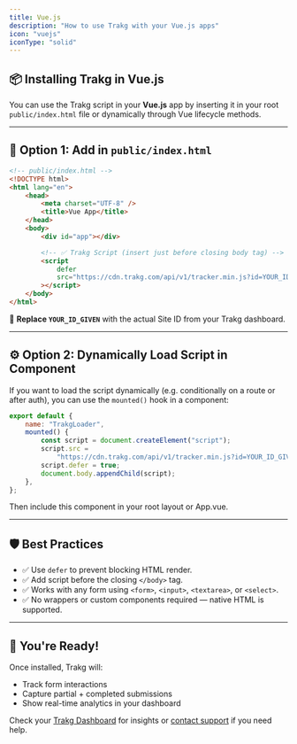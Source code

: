 ```yaml
---
title: Vue.js
description: "How to use Trakg with your Vue.js apps"
icon: "vuejs"
iconType: "solid"
---
```


## 📦 Installing Trakg in Vue.js

You can use the Trakg script in your **Vue.js** app by inserting it in your root `public/index.html` file or dynamically through Vue lifecycle methods.

---

## 🧩 Option 1: Add in `public/index.html`

```html
<!-- public/index.html -->
<!DOCTYPE html>
<html lang="en">
	<head>
		<meta charset="UTF-8" />
		<title>Vue App</title>
	</head>
	<body>
		<div id="app"></div>

		<!-- ✅ Trakg Script (insert just before closing body tag) -->
		<script
			defer
			src="https://cdn.trakg.com/api/v1/tracker.min.js?id=YOUR_ID_GIVEN"
		></script>
	</body>
</html>
```

🔁 **Replace `YOUR_ID_GIVEN`** with the actual Site ID from your Trakg dashboard.

---

## ⚙️ Option 2: Dynamically Load Script in Component

If you want to load the script dynamically (e.g. conditionally on a route or after auth), you can use the `mounted()` hook in a component:

```js
export default {
	name: "TrakgLoader",
	mounted() {
		const script = document.createElement("script");
		script.src =
			"https://cdn.trakg.com/api/v1/tracker.min.js?id=YOUR_ID_GIVEN";
		script.defer = true;
		document.body.appendChild(script);
	},
};
```

Then include this component in your root layout or App.vue.

---

## 🛡 Best Practices

-   ✅ Use `defer` to prevent blocking HTML render.
-   ✅ Add script before the closing `</body>` tag.
-   ✅ Works with any form using `<form>`, `<input>`, `<textarea>`, or `<select>`.
-   ✅ No wrappers or custom components required — native HTML is supported.

---

## 🚀 You're Ready!

Once installed, Trakg will:

-   Track form interactions
-   Capture partial + completed submissions
-   Show real-time analytics in your dashboard

Check your [Trakg Dashboard](app.trakg.com) for insights or [contact support](trakg.com/contact) if you need help.
